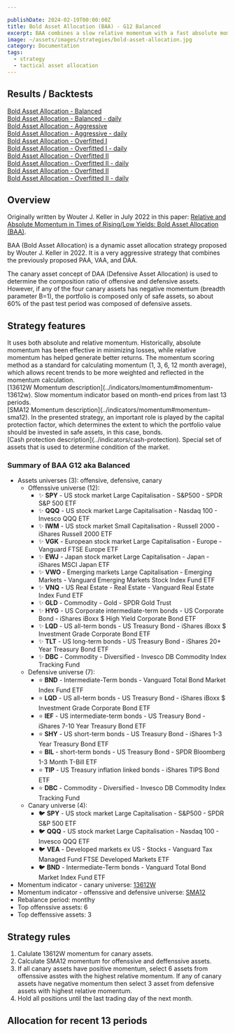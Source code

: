 ```yaml
---

publishDate: 2024-02-19T00:00:00Z
title: Bold Asset Allocation (BAA) - G12 Balanced
excerpt: BAA combines a slow relative momentum with a fast absolute momentum and crash protection, based on the concept of the ‘canary’ universe, where we switch from our offensive to the defensive universe when any of the assets in the canary universe has negative absolute momentum.
image: ~/assets/images/strategies/bold-asset-allocation.jpg
category: Documentation
tags:
  - strategy
  - tactical asset allocation
---
```



## Results / Backtests

[Bold Asset Allocation - Balanced](./results/bold-asset-allocation-g12-balanced.html)<br />
[Bold Asset Allocation - Balanced - daily](./results/bold-asset-allocation-g12-balanced-daily-indicators.html)<br />
[Bold Asset Allocation - Aggressive](./results/bold-asset-allocation-g4-aggressive.html)<br />
[Bold Asset Allocation - Aggressive - daily](./results/bold-asset-allocation-g4-aggressive-daily-indicators.html)<br />
[Bold Asset Allocation - Overfitted I](./results/bold-asset-allocation-overfitted-1.html)<br />
[Bold Asset Allocation - Overfitted I - daily](./results/bold-asset-allocation-overfitted-1-daily-indicators.html)<br />
[Bold Asset Allocation - Overfitted II](./results/bold-asset-allocation-overfitted-2.html)<br />
[Bold Asset Allocation - Overfitted II - daily](./results/bold-asset-allocation-overfitted-2-daily-indicators.html)<br />
[Bold Asset Allocation - Overfitted II](./results/bold-asset-allocation-overfitted-3.html)<br />
[Bold Asset Allocation - Overfitted II - daily](./results/bold-asset-allocation-overfitted-3-daily-indicators.html)<br />

## Overview

Originally written by Wouter J. Keller in July 2022 in this paper: [Relative and Absolute Momentum in Times of Rising/Low Yields: Bold Asset Allocation (BAA)](https://papers.ssrn.com/sol3/papers.cfm?abstract_id=4166845).

BAA (Bold Asset Allocation) is a dynamic asset allocation strategy proposed by Wouter J. Keller in 2022. It is a very aggressive strategy that combines the previously proposed PAA, VAA, and DAA.

The canary asset concept of DAA (Defensive Asset Allocation) is used to determine the composition ratio of offensive and defensive assets. However, if any of the four canary assets has negative momentum (breadth parameter B=1), the portfolio is composed only of safe assets, so about 60% of the past test period was composed of defensive assets.

## Strategy features

<DListItem dt="dual-momentum">
  It uses both absolute and relative momentum. Historically, absolute momentum has been effective in minimizing losses, while relative momentum has helped generate better returns.
</DListItem>
<DListItem dt="13612W momentum filter">
  The momentum scoring method as a standard for calculating momentum (1, 3, 6, 12 month average), which allows recent trends to be more weighted and reflected in the momentum calculation. <br />
  [13612W Momentum description](../indicators/momentum#momentum-13612w).
</DListItem>
<DListItem dt="SMA12 momentum filter">
  Slow momentum indicator based on month-end prices from last 13 periods. <br />
  [SMA12 Momentum description](../indicators/momentum#momentum-sma12).
</DListItem>
<DListItem dt="cash protection">
  In the presented strategy, an important role is played by the capital protection factor, which determines the extent to which the portfolio value should be invested in safe assets, in this case, bonds. <br />
  [Cash protection description](../indicators/cash-protection).
</DListItem>
<DListItem dt="canary universe">
  Special set of assets that is used to determine condition of the market. 
</DListItem>

### Summary of BAA G12 aka Balanced

* Assets universes (3): offensive, defensive, canary
    * Offenssive universe (12): 
        * ✨ **SPY** - US stock market Large Capitalisation - S&P500 - SPDR S&P 500 ETF
        * ✨ **QQQ** - US stock market Large Capitalisation - Nasdaq 100 - Invesco QQQ ETF
        * ✨ **IWM** - US stock market Small Capitalisation - Russell 2000 - iShares Russell 2000 ETF
        * ✨ **VGK** - European stock market Large Capitalisation - Europe - Vanguard FTSE Europe ETF
        * ✨ **EWJ** - Japan stock market Large Capitalisation - Japan - iShares MSCI Japan ETF
        * ✨ **VWO** - Emerging markets Large Capitalisation - Emerging Markets - Vanguard Emerging Markets Stock Index Fund ETF
        * ✨ **VNQ** - US Real Estate - Real Estate - Vanguard Real Estate Index Fund ETF
        * ✨ **GLD** - Commodity - Gold - SPDR Gold Trust
        * ✨ **HYG** - US Corporate intermediate-term bonds - US Corporate Bond - iShares iBoxx $ High Yield Corporate Bond ETF
        * ✨ **LQD** - US all-term bonds - US Treasury Bond - iShares iBoxx $ Investment Grade Corporate Bond ETF
        * ✨ **TLT** - US long-term bonds - US Treasury Bond - iShares 20+ Year Treasury Bond ETF
        * ✨ **DBC** - Commodity - Diversified - Invesco DB Commodity Index Tracking Fund
    * Defensive universe (7): 
        * ⭐ **BND** - Intermediate-Term bonds - Vanguard Total Bond Market Index Fund ETF
        * ⭐ **LQD** - US all-term bonds - US Treasury Bond - iShares iBoxx $ Investment Grade Corporate Bond ETF
        * ⭐ **IEF** - US intermediate-term bonds - US Treasury Bond - iShares 7-10 Year Treasury Bond ETF
        * ⭐ **SHY** - US short-term bonds - US Treasury Bond - iShares 1-3 Year Treasury Bond ETF
        * ⭐ **BIL** - short-term bonds - US Treasury Bond - SPDR Bloomberg 1-3 Month T-Bill ETF
        * ⭐ **TIP** - US Treasury inflation linked bonds - iShares TIPS Bond ETF 
        * ⭐ **DBC** - Commodity - Diversified - Invesco DB Commodity Index Tracking Fund
    * Canary universe (4): 
        * 🐦 **SPY** - US stock market Large Capitalisation - S&P500 - SPDR S&P 500 ETF
        * 🐦 **QQQ** - US stock market Large Capitalisation - Nasdaq 100 - Invesco QQQ ETF
        * 🐦 **VEA** - Developed markets ex US - Stocks - Vanguard Tax Managed Fund FTSE Developed Markets ETF
        * 🐦 **BND** - Intermediate-Term bonds - Vanguard Total Bond Market Index Fund ETF
* Momentum indicator - canary universe: [13612W](../indicators/momentum#momentum-13612w)
* Momentum indicator - offenssive and defensive universe: [SMA12](../indicators/momentum#momentum-sma12)
* Rebalance period: montlhy
* Top offenssive assets: 6
* Top deffenssive assets: 3

## Strategy rules

1. Calulate 13612W momentum for canary assets.
1. Calculate SMA12 momentum for offenssive and deffenssive assets.
1. If all canary assets have positive momentum, select 6 assets from offenssive asstes with the highest relative momentum.
If any of canary assets have negative momentum then select 3 asset from defensive assets with highest relative momentum.
1. Hold all positions until the last trading day of the next month.

## Allocation for recent 13 periods

<AllocationRecent stats={stats.allocations} />